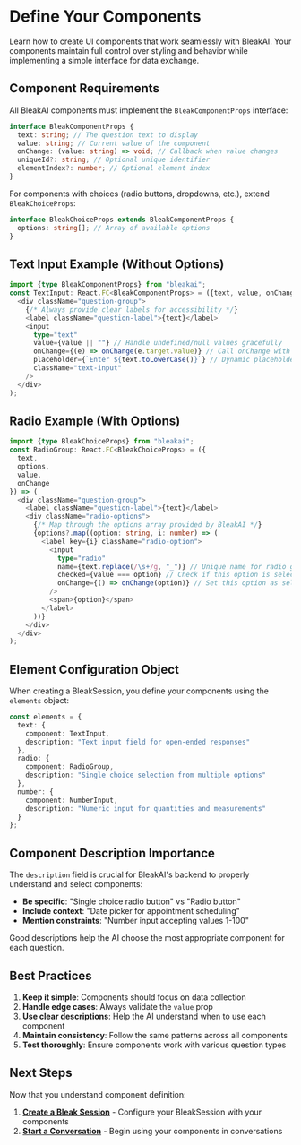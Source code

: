 # Define Your Components

Learn how to create UI components that work seamlessly with BleakAI. Your components maintain full control over styling and behavior while implementing a simple interface for data exchange.

## Component Requirements

All BleakAI components must implement the `BleakComponentProps` interface:

```typescript
interface BleakComponentProps {
  text: string; // The question text to display
  value: string; // Current value of the component
  onChange: (value: string) => void; // Callback when value changes
  uniqueId?: string; // Optional unique identifier
  elementIndex?: number; // Optional element index
}
```

For components with choices (radio buttons, dropdowns, etc.), extend `BleakChoiceProps`:

```typescript
interface BleakChoiceProps extends BleakComponentProps {
  options: string[]; // Array of available options
}
```

## Text Input Example (Without Options)

```typescript
import {type BleakComponentProps} from "bleakai";
const TextInput: React.FC<BleakComponentProps> = ({text, value, onChange}) => (
  <div className="question-group">
    {/* Always provide clear labels for accessibility */}
    <label className="question-label">{text}</label>
    <input
      type="text"
      value={value || ""} // Handle undefined/null values gracefully
      onChange={(e) => onChange(e.target.value)} // Call onChange with new value
      placeholder={`Enter ${text.toLowerCase()}`} // Dynamic placeholder
      className="text-input"
    />
  </div>
);
```

## Radio Example (With Options)

```typescript
import {type BleakChoiceProps} from "bleakai";
const RadioGroup: React.FC<BleakChoiceProps> = ({
  text,
  options,
  value,
  onChange
}) => (
  <div className="question-group">
    <label className="question-label">{text}</label>
    <div className="radio-options">
      {/* Map through the options array provided by BleakAI */}
      {options?.map((option: string, i: number) => (
        <label key={i} className="radio-option">
          <input
            type="radio"
            name={text.replace(/\s+/g, "_")} // Unique name for radio group
            checked={value === option} // Check if this option is selected
            onChange={() => onChange(option)} // Set this option as selected
          />
          <span>{option}</span>
        </label>
      ))}
    </div>
  </div>
);
```

## Element Configuration Object

When creating a BleakSession, you define your components using the `elements` object:

```typescript
const elements = {
  text: {
    component: TextInput,
    description: "Text input field for open-ended responses"
  },
  radio: {
    component: RadioGroup,
    description: "Single choice selection from multiple options"
  },
  number: {
    component: NumberInput,
    description: "Numeric input for quantities and measurements"
  }
};
```

## Component Description Importance

The `description` field is crucial for BleakAI's backend to properly understand and select components:

- **Be specific**: "Single choice radio button" vs "Radio button"
- **Include context**: "Date picker for appointment scheduling"
- **Mention constraints**: "Number input accepting values 1-100"

Good descriptions help the AI choose the most appropriate component for each question.

## Best Practices

1. **Keep it simple**: Components should focus on data collection
2. **Handle edge cases**: Always validate the `value` prop
3. **Use clear descriptions**: Help the AI understand when to use each component
4. **Maintain consistency**: Follow the same patterns across all components
5. **Test thoroughly**: Ensure components work with various question types

## Next Steps

Now that you understand component definition:

1. **[Create a Bleak Session](create-session)** - Configure your BleakSession with your components
2. **[Start a Conversation](start-conversation)** - Begin using your components in conversations
